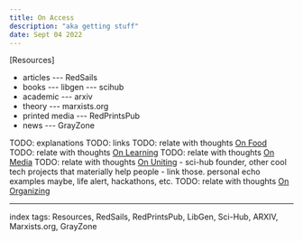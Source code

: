 ```yaml
---
title: On Access
description: "aka getting stuff"
date: Sept 04 2022
---
```


[Resources]

- articles
--- RedSails
- books
--- libgen
--- scihub
- academic
--- arxiv
- theory
--- marxists.org
- printed media
--- RedPrintsPub
- news
--- GrayZone

TODO: explanations
TODO: links
TODO: relate with thoughts [On Food](/posts/on-food)
TODO: relate with thoughts [On Learning](/posts/on-learning)
TODO: relate with thoughts [On Media](/posts/on-media)
TODO: relate with thoughts [On Uniting](/posts/on-uniting) - sci-hub founder, other cool tech projects that materially help people - link those. personal echo examples maybe, life alert, hackathons, etc.
TODO: relate with thoughts [On Organizing](/posts/on-organizing)

---

index tags: Resources, RedSails, RedPrintsPub, LibGen, Sci-Hub, ARXIV, Marxists.org, GrayZone